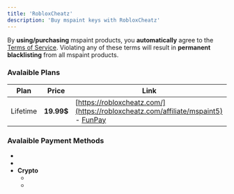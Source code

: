 ```yaml
---
title: 'RobloxCheatz'
description: 'Buy mspaint keys with RobloxCheatz'
---
```


<Callout type="warn">By **using/purchasing** mspaint products, you **automatically** agree to the [Terms of Service](https://www.mspaint.cc/tos). Violating any of these terms will result in **permanent blacklisting** from all mspaint products.</Callout>

### Avalaible Plans
| Plan          | Price       | Link                                                                                                                    |
|-------------- | ----------- | ----------------------------------------------------------------------------------------------------------------------- |
| Lifetime      | **19.99$**  | [https://robloxcheatz.com/](https://robloxcheatz.com/affiliate/mspaint5) - [FunPay](https://funpay.com/users/5934433/)  |

### Avalaible Payment Methods
- <PaymentItem icon="card.svg" name="Credit/Debit Cards" />
- <PaymentItem icon="cashapp.svg" name="Cash App" />
- **Crypto**
    - <PaymentItem icon="btc.svg" name="Bitcoin" />
    - <PaymentItem icon="ltc.svg" name="Litecoin" />